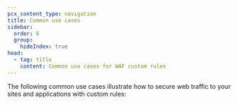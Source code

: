 ```yaml
---
pcx_content_type: navigation
title: Common use cases
sidebar:
  order: 6
  group:
    hideIndex: true
head:
  - tag: title
    content: Common use cases for WAF custom rules
---
```



The following common use cases illustrate how to secure web traffic to your sites and applications with custom rules:

<DirectoryListing />
